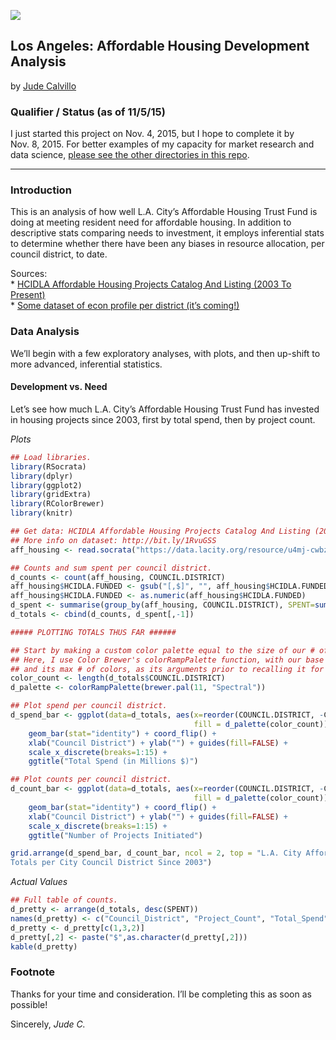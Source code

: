 ![](la-affordable-housing_data.jpg)

## Los Angeles: Affordable Housing Development Analysis

by [Jude Calvillo](http://linkd.in/1BGeytb)

### Qualifier / Status (as of 11/5/15)
I just started this project on Nov. 4, 2015, but I hope to complete it by Nov. 8, 2015. For better examples of my capacity for market research and data science, [please see the other directories in this repo](http://bit.ly/1LwfHq7).

***

### Introduction
This is an analysis of how well L.A. City's Affordable Housing Trust Fund is doing at meeting resident need for affordable housing. In addition to descriptive stats comparing needs to investment, it employs inferential stats to determine whether there have been any biases in resource allocation, per council district, to date.  

Sources:  
* [HCIDLA Affordable Housing Projects Catalog And Listing (2003 To Present)](http://bit.ly/1RYxurG)  
* [Some dataset of econ profile per district (it's coming!)](http://#)  

### Data Analysis

We'll begin with a few exploratory analyses, with plots, and then up-shift to more advanced, inferential statistics.

#### Development vs. Need

Let's see how much L.A. City's Affordable Housing Trust Fund has invested in housing projects since 2003, first by total spend, then by project count.

*Plots*

```r
## Load libraries.
library(RSocrata)
library(dplyr)
library(ggplot2)
library(gridExtra)
library(RColorBrewer)
library(knitr)
```
```r

## Get data: HCIDLA Affordable Housing Projects Catalog And Listing (2003 To Present)
## More info on dataset: http://bit.ly/1RvuGSS
aff_housing <- read.socrata("https://data.lacity.org/resource/u4mj-cwbz.csv")

## Counts and sum spent per council district.
d_counts <- count(aff_housing, COUNCIL.DISTRICT)
aff_housing$HCIDLA.FUNDED <- gsub("[,$]", "", aff_housing$HCIDLA.FUNDED)
aff_housing$HCIDLA.FUNDED <- as.numeric(aff_housing$HCIDLA.FUNDED)
d_spent <- summarise(group_by(aff_housing, COUNCIL.DISTRICT), SPENT=sum(HCIDLA.FUNDED))
d_totals <- cbind(d_counts, d_spent[,-1])

##### PLOTTING TOTALS THUS FAR ######

## Start by making a custom color palette equal to the size of our # of districts.
## Here, I use Color Brewer's colorRampPalette function, with our base palette of choice
## and its max # of colors, as its arguments prior to recalling it for our specified length.
color_count <- length(d_totals$COUNCIL.DISTRICT)
d_palette <- colorRampPalette(brewer.pal(11, "Spectral"))

## Plot spend per council district.
d_spend_bar <- ggplot(data=d_totals, aes(x=reorder(COUNCIL.DISTRICT, -COUNCIL.DISTRICT), y=SPENT/1000000,
                                         fill = d_palette(color_count))) +
    geom_bar(stat="identity") + coord_flip() +
    xlab("Council District") + ylab("") + guides(fill=FALSE) +
    scale_x_discrete(breaks=1:15) + 
    ggtitle("Total Spend (in Millions $)")

## Plot counts per council district.
d_count_bar <- ggplot(data=d_totals, aes(x=reorder(COUNCIL.DISTRICT, -COUNCIL.DISTRICT), y=n, 
                                         fill = d_palette(color_count))) +
    geom_bar(stat="identity") + coord_flip() +
    xlab("Council District") + ylab("") + guides(fill=FALSE) +
    scale_x_discrete(breaks=1:15) + 
    ggtitle("Number of Projects Initiated")

grid.arrange(d_spend_bar, d_count_bar, ncol = 2, top = "L.A. City Affordable Housing:\r
Totals per City Council District Since 2003")
```

*Actual Values*

```r

## Full table of counts.
d_pretty <- arrange(d_totals, desc(SPENT))
names(d_pretty) <- c("Council_District", "Project_Count", "Total_Spend")
d_pretty <- d_pretty[c(1,3,2)]
d_pretty[,2] <- paste("$",as.character(d_pretty[,2]))
kable(d_pretty)

```

### Footnote
Thanks for your time and consideration. I'll be completing this as soon as possible!

Sincerely,
*Jude C.*


